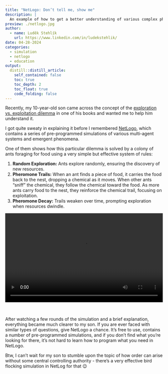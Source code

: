 ```yaml
---
title: "NetLogo: Don’t tell me, show me"
description: |
  An example of how to get a better understanding of various complex phenomena through simulation in NetLogo, a free programmable multi-agent modelling environment.    
preview: ./netlogo.jpg   
author:
  - name: Luděk Stehlík
    url: https://www.linkedin.com/in/ludekstehlik/
date: 04-28-2024
categories:
  - simulation
  - netlogo
  - education
output:
  distill::distill_article:
    self_contained: false
    toc: true
    toc_depth: 2
    toc_float: true
    code_folding: false
---
```


Recently, my 10-year-old son came across the concept of the [exploration vs. exploitation dilemma](https://en.wikipedia.org/wiki/Exploration-exploitation_dilemma){target="_blank"} in one of his books and wanted me to help him understand it.

I got quite sweaty in explaining it before I remembered [NetLogo](https://ccl.northwestern.edu/netlogo/){target="_blank"}, which contains a series of pre-programmed simulations of various multi-agent systems and emergent phenomena. 

One of them shows how this particular dilemma is solved by a colony of ants foraging for food using a very simple but effective system of rules:  

1. **Random Exploration:** Ants explore randomly, ensuring the discovery of new resources.
2. **Pheromone Trails:** When an ant finds a piece of food, it carries the food back to the nest, dropping a chemical as it moves. When other ants "sniff" the chemical, they follow the chemical toward the food. As more ants carry food to the nest, they reinforce the chemical trail, focusing on exploitation.
3. **Pheromone Decay:** Trails weaken over time, prompting exploration when resources dwindle.

<div style="position: relative; padding-bottom: 56.25%; height: 0; overflow: hidden;">
  <video controls style="position: absolute; top: 0; left: 0; width: 100%; height: 100%;">
    <source src="netlogo-ants-colony.mp4" type="video/mp4">
    Your browser does not support the video tag.
  </video>
</div>
<br>

After watching a few rounds of the simulation and a brief explanation, everything became much clearer to my son. If you are ever faced with similar types of questions, give NetLogo a chance. It's free to use, contains a number of pre-programmed simulations, and if you don't find what you're looking for there, it's not hard to learn how to program what you need in NetLogo.

Btw, I can't wait for my son to stumble upon the topic of how order can arise without some central controlling authority - there's a very effective bird flocking simulation in NetLog for that 😉

